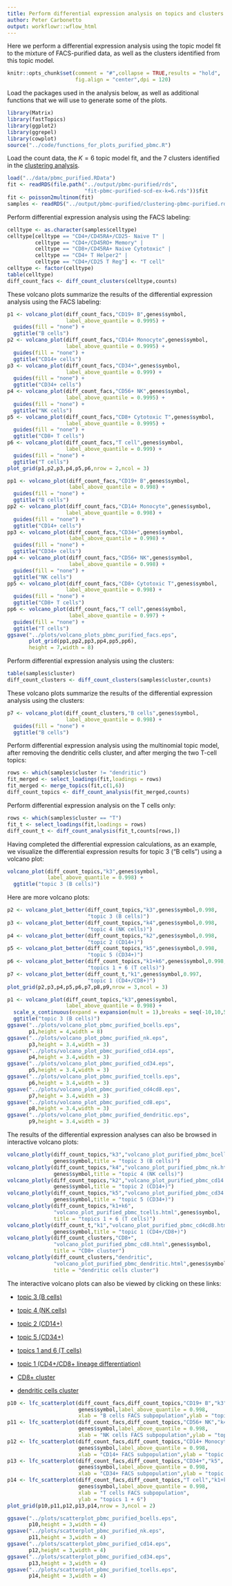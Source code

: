 ```yaml
---
title: Perform differential expression analysis on topics and clusters identified in mixture of FACS-purified PBMC data
author: Peter Carbonetto
output: workflowr::wflow_html
---
```


Here we perform a differential expression analysis using the topic
model fit to the mixture of FACS-purified data, as well as the
clusters identified from this topic model.

```r
knitr::opts_chunk$set(comment = "#",collapse = TRUE,results = "hold",
                      fig.align = "center",dpi = 120)
```

Load the packages used in the analysis below, as well as additional
functions that we will use to generate some of the plots.

```r
library(Matrix)
library(fastTopics)
library(ggplot2)
library(ggrepel)
library(cowplot)
source("../code/functions_for_plots_purified_pbmc.R")
```

Load the count data, the $K = 6$ topic model fit, and the 7 clusters
identified in the [clustering analysis](clusters_purified_pbmc.html).

```r
load("../data/pbmc_purified.RData")
fit <- readRDS(file.path("../output/pbmc-purified/rds",
                         "fit-pbmc-purified-scd-ex-k=6.rds"))$fit
fit <- poisson2multinom(fit)
samples <- readRDS("../output/pbmc-purified/clustering-pbmc-purified.rds")
```

Perform differential expression analysis using the FACS labeling:

```r
celltype <- as.character(samples$celltype)
celltype[celltype == "CD4+/CD45RA+/CD25- Naive T" |
         celltype == "CD4+/CD45RO+ Memory" |
         celltype == "CD8+/CD45RA+ Naive Cytotoxic" |
         celltype == "CD4+ T Helper2" |
         celltype == "CD4+/CD25 T Reg"] <- "T cell"
celltype <- factor(celltype)
table(celltype)
diff_count_facs <- diff_count_clusters(celltype,counts)
```

These volcano plots summarize the results of the differential
expression analysis using the FACS labeling:

```r
p1 <- volcano_plot(diff_count_facs,"CD19+ B",genes$symbol,
                   label_above_quantile = 0.9995) +
  guides(fill = "none") +
  ggtitle("B cells")
p2 <- volcano_plot(diff_count_facs,"CD14+ Monocyte",genes$symbol,
                   label_above_quantile = 0.9995) +
  guides(fill = "none") +
  ggtitle("CD14+ cells")
p3 <- volcano_plot(diff_count_facs,"CD34+",genes$symbol,
                   label_above_quantile = 0.999) +
  guides(fill = "none") +
  ggtitle("CD34+ cells")
p4 <- volcano_plot(diff_count_facs,"CD56+ NK",genes$symbol,
                   label_above_quantile = 0.9995) +
  guides(fill = "none") +
  ggtitle("NK cells")
p5 <- volcano_plot(diff_count_facs,"CD8+ Cytotoxic T",genes$symbol,
                   label_above_quantile = 0.9995) +
  guides(fill = "none") +
  ggtitle("CD8+ T cells")
p6 <- volcano_plot(diff_count_facs,"T cell",genes$symbol,
                   label_above_quantile = 0.999) +
  guides(fill = "none") +
  ggtitle("T cells")
plot_grid(p1,p2,p3,p4,p5,p6,nrow = 2,ncol = 3)
```

```r
pp1 <- volcano_plot(diff_count_facs,"CD19+ B",genes$symbol,
                    label_above_quantile = 0.998) +
  guides(fill = "none") +
  ggtitle("B cells")
pp2 <- volcano_plot(diff_count_facs,"CD14+ Monocyte",genes$symbol,
                   label_above_quantile = 0.998) +
  guides(fill = "none") +
  ggtitle("CD14+ cells")
pp3 <- volcano_plot(diff_count_facs,"CD34+",genes$symbol,
                    label_above_quantile = 0.998) +
  guides(fill = "none") +
  ggtitle("CD34+ cells")
pp4 <- volcano_plot(diff_count_facs,"CD56+ NK",genes$symbol,
                    label_above_quantile = 0.998) +
  guides(fill = "none") +
  ggtitle("NK cells")
pp5 <- volcano_plot(diff_count_facs,"CD8+ Cytotoxic T",genes$symbol,
                   label_above_quantile = 0.998) +
  guides(fill = "none") +
  ggtitle("CD8+ T cells")
pp6 <- volcano_plot(diff_count_facs,"T cell",genes$symbol,
                    label_above_quantile = 0.997) +
  guides(fill = "none") +
  ggtitle("T cells")
ggsave("../plots/volcano_plots_pbmc_purified_facs.eps",
       plot_grid(pp1,pp2,pp3,pp4,pp5,pp6),
	   height = 7,width = 8)
```

Perform differential expression analysis using the clusters:

```r
table(samples$cluster)
diff_count_clusters <- diff_count_clusters(samples$cluster,counts)
```

These volcano plots summarize the results of the differential
expression analysis using the clusters:

```r
p7 <- volcano_plot(diff_count_clusters,"B cells",genes$symbol,
                   label_above_quantile = 0.998) +
  guides(fill = "none") +
  ggtitle("B cells")
```

Perform differential expression analysis using the multinomial topic
model, after removing the dendritic cells cluster, and after merging
the two T-cell topics:

```r
rows <- which(samples$cluster != "dendritic")
fit_merged <- select_loadings(fit,loadings = rows)
fit_merged <- merge_topics(fit,c(1,6))
diff_count_topics <- diff_count_analysis(fit_merged,counts)
```

Perform differential expression analysis on the T cells only:

```r
rows <- which(samples$cluster == "T")
fit_t <- select_loadings(fit,loadings = rows)
diff_count_t <- diff_count_analysis(fit_t,counts[rows,])
```

Having completed the differential expression calculations, as an
example, we visualize the differential expression results for topic 3
("B cells") using a volcano plot:

```r
volcano_plot(diff_count_topics,"k3",genes$symbol,
             label_above_quantile = 0.998) +
  ggtitle("topic 3 (B cells)")
```

Here are more volcano plots:

```r
p2 <- volcano_plot_better(diff_count_topics,"k3",genes$symbol,0.998,
                          "topic 3 (B cells)")
p3 <- volcano_plot_better(diff_count_topics,"k4",genes$symbol,0.998,
                          "topic 4 (NK cells)")
p4 <- volcano_plot_better(diff_count_topics,"k2",genes$symbol,0.998,
                          "topic 2 (CD14+)")
p5 <- volcano_plot_better(diff_count_topics,"k5",genes$symbol,0.998,
                          "topic 5 (CD34+)")
p6 <- volcano_plot_better(diff_count_topics,"k1+k6",genes$symbol,0.998,
                          "topics 1 + 6 (T cells)")
p7 <- volcano_plot_better(diff_count_t,"k1",genes$symbol,0.997,
                          "topic 1 (CD4+/CD8+)")
plot_grid(p2,p3,p4,p5,p6,p7,p8,p9,nrow = 3,ncol = 3)
```

```r
p1 <- volcano_plot(diff_count_topics,"k3",genes$symbol,
                   label_above_quantile = 0.998) +
  scale_x_continuous(expand = expansion(mult = 1),breaks = seq(-10,10,5)) +
  ggtitle("topic 3 (B cells)")
ggsave("../plots/volcano_plot_pbmc_purified_bcells.eps",
       p1,height = 4,width = 8)
ggsave("../plots/volcano_plot_pbmc_purified_nk.eps",
       p3,height = 3.4,width = 3)
ggsave("../plots/volcano_plot_pbmc_purified_cd14.eps",
       p4,height = 3.4,width = 3)
ggsave("../plots/volcano_plot_pbmc_purified_cd34.eps",
       p5,height = 3.4,width = 3)
ggsave("../plots/volcano_plot_pbmc_purified_tcells.eps",
       p6,height = 3.4,width = 3)
ggsave("../plots/volcano_plot_pbmc_purified_cd4cd8.eps",
       p7,height = 3.4,width = 3)
ggsave("../plots/volcano_plot_pbmc_purified_cd8.eps",
       p8,height = 3.4,width = 3)
ggsave("../plots/volcano_plot_pbmc_purified_dendritic.eps",
       p9,height = 3.4,width = 3)
```

The results of the differential expression analyses can also be
browsed in interactive volcano plots:

```r
volcano_plotly(diff_count_topics,"k3","volcano_plot_purified_pbmc_bcells.html",
               genes$symbol,title = "topic 3 (B cells)")
volcano_plotly(diff_count_topics,"k4","volcano_plot_purified_pbmc_nk.html",
 		       genes$symbol,title = "topic 4 (NK cells)")
volcano_plotly(diff_count_topics,"k2","volcano_plot_purified_pbmc_cd14.html",
			   genes$symbol,title = "topic 2 (CD14+)")
volcano_plotly(diff_count_topics,"k5","volcano_plot_purified_pbmc_cd34.html",
			   genes$symbol,title = "topic 5 (CD34+)")
volcano_plotly(diff_count_topics,"k1+k6",
			   "volcano_plot_purified_pbmc_tcells.html",genes$symbol,
               title = "topics 1 + 6 (T cells)")
volcano_plotly(diff_count_t,"k1","volcano_plot_purified_pbmc_cd4cd8.html",
			   genes$symbol,title = "topic 1 (CD4+/CD8+)")
volcano_plotly(diff_count_clusters,"CD8+",
			   "volcano_plot_purified_pbmc_cd8.html",genes$symbol,
               title = "CD8+ cluster")
volcano_plotly(diff_count_clusters,"dendritic",
			   "volcano_plot_purified_pbmc_dendritic.html",genes$symbol,
               title = "dendritic cells cluster")
```

The interactive volcano plots can also be viewed by clicking on these
links:

+ [topic 3 (B cells)](volcano_plot_purified_pbmc_bcells.html)

+ [topic 4 (NK cells)](volcano_plot_purified_pbmc_nk.html)

+ [topic 2 (CD14+)](volcano_plot_purified_pbmc_cd14.html)

+ [topic 5 (CD34+)](volcano_plot_purified_pbmc_cd34.html)

+ [topics 1 and 6 (T cells)](volcano_plot_purified_pbmc_tcells.html)

+ [topic 1 (CD4+/CD8+ lineage differentiation)](volcano_plot_purified_pbmc_cd4cd8.html)

+ [CD8+ cluster](volcano_plot_purified_pbmc_cd8.html)

+ [dendritic cells cluster](volcano_plot_purified_pbmc_dendritic.html)

```r
p10 <- lfc_scatterplot(diff_count_facs,diff_count_topics,"CD19+ B","k3",
                       genes$symbol,label_above_quantile = 0.998,
                       xlab = "B cells FACS subpopulation",ylab = "topic 3")
p11 <- lfc_scatterplot(diff_count_facs,diff_count_topics,"CD56+ NK","k4",
                       genes$symbol,label_above_quantile = 0.998,
                       xlab = "NK cells FACS subpopulation",ylab = "topic 4")
p12 <- lfc_scatterplot(diff_count_facs,diff_count_topics,"CD14+ Monocyte","k2",
                       genes$symbol,label_above_quantile = 0.998,
                       xlab = "CD14+ FACS subpopulation",ylab = "topic 2")
p13 <- lfc_scatterplot(diff_count_facs,diff_count_topics,"CD34+","k5",
                       genes$symbol,label_above_quantile = 0.998,
                       xlab = "CD34+ FACS subpopulation",ylab = "topic 4")
p14 <- lfc_scatterplot(diff_count_facs,diff_count_topics,"T cell","k1+k6",
                       genes$symbol,label_above_quantile = 0.998,
                       xlab = "T cells FACS subpopulation",
					   ylab = "topics 1 + 6")
plot_grid(p10,p11,p12,p13,p14,nrow = 3,ncol = 2)
```

```r
ggsave("../plots/scatterplot_pbmc_purified_bcells.eps",
       p10,height = 3,width = 4)
ggsave("../plots/scatterplot_pbmc_purified_nk.eps",
       p11,height = 3,width = 4)
ggsave("../plots/scatterplot_pbmc_purified_cd14.eps",
       p12,height = 3,width = 4)
ggsave("../plots/scatterplot_pbmc_purified_cd34.eps",
       p13,height = 3,width = 4)
ggsave("../plots/scatterplot_pbmc_purified_tcells.eps",
       p14,height = 3,width = 4)
```
